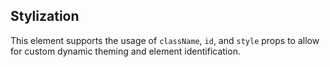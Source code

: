 ## Stylization

This element supports the usage of `className`, `id`, and `style` props to allow for custom dynamic
theming and element identification.
